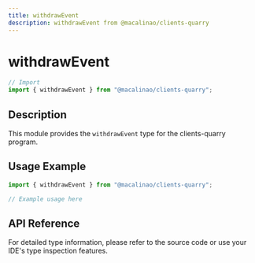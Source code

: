 ```yaml
---
title: withdrawEvent
description: withdrawEvent from @macalinao/clients-quarry
---
```


# withdrawEvent

```typescript
// Import
import { withdrawEvent } from "@macalinao/clients-quarry";
```

## Description

This module provides the `withdrawEvent` type for the clients-quarry program.

## Usage Example

```typescript
import { withdrawEvent } from "@macalinao/clients-quarry";

// Example usage here
```

## API Reference

For detailed type information, please refer to the source code or use your IDE's type inspection features.
